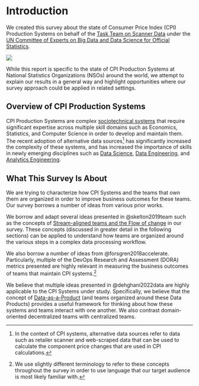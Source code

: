 # Introduction

::: {layout-ncol=2}

We created this survey about the state of Consumer Price Index (CPI) Production Systems on behalf of the [Task Team on Scanner Data](https://unstats.un.org/bigdata/task-teams/scanner/index.cshtml) under the [UN Committee of Experts on Big Data and Data Science for Official Statistics](https://unstats.un.org/bigdata/).

![](https://unstats.un.org/bigdata/assets/img/logo/logo_2021_long.png)
:::

While this report is specific to the state of CPI Production Systems at National Statistics Organizations (NSOs) around the world, we attempt to explain our results in a general way and highlight opportunities where our survey approach could be applied in related settings.

## Overview of CPI Production Systems

CPI Production Systems are complex [sociotechnical systems](https://en.wikipedia.org/wiki/Sociotechnical_system) that require significant expertise across multiple skill domains such as Economics, Statistics, and Computer Science in order to develop and maintain them. The recent adoption of alternative data sources[^1] has significantly increased the complexity of these systems, and has increased the importance of skills in newly emerging disciplines such as [Data Science](https://en.wikipedia.org/wiki/Data_science), [Data Engineering](https://en.wikipedia.org/wiki/Data_engineering), and [Analytics Engineering](https://www.getdbt.com/what-is-analytics-engineering).

[^1]: In the context of CPI systems, alternative data sources refer to data such as retailer scanner and web-scraped data that can be used to calculate the component price changes that are used in CPI calculations.

## What This Survey Is About

We are trying to characterize how CPI Systems and the teams that own them are organized in order to improve business outcomes for these teams. Our survey borrows a number of ideas from various prior works.

We borrow and adapt several ideas presented in @skelton2019team such as the concepts of [Stream-aligned teams and the Flow of change](https://teamtopologies.com/key-concepts) in our survey. These concepts (discussed in greater detail in the following sections) can be applied to understand how teams are organized around the various steps in a complex data processing workflow.

We also borrow a number of ideas from @forsgren2018accelerate. Particularly, multiple of the DevOps Research and Assessment (DORA) metrics presented are highly relevant in measuring the business outcomes of teams that maintain CPI systems.[^2]

[^2]: We use slightly different terminology to refer to these concepts throughout the survey in order to use language that our target audience is most likely familiar with.

We believe that multiple ideas presented in @dehghani2022data are highly applicable to the CPI Systems under study. Specifically, we believe that the concept of [Data-as-a-Product](https://www.thoughtworks.com/en-ca/insights/articles/leveraging-data-as-a-product-a-strategic-imperative-for-business-leaders) (and teams organized around these Data Products) provides a useful framework for thinking about how these systems and teams interact with one another. We also contrast domain-oriented decentralized teams with centralized teams.